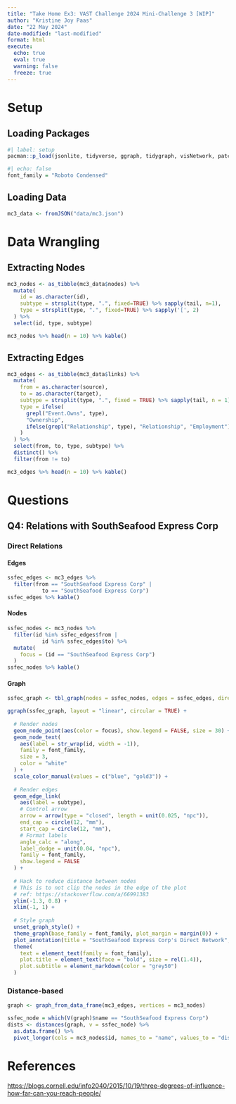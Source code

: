 ```yaml
---
title: "Take Home Ex3: VAST Challenge 2024 Mini-Challenge 3 [WIP]"
author: "Kristine Joy Paas"
date: "22 May 2024"
date-modified: "last-modified"
format: html
execute: 
  echo: true
  eval: true
  warning: false
  freeze: true
---
```


# Setup

## Loading Packages

```r
#| label: setup
pacman::p_load(jsonlite, tidyverse, ggraph, tidygraph, visNetwork, patchwork, ggtext, knitr, igraph)
```

```r
#| echo: false
font_family = "Roboto Condensed"
```

## Loading Data

```r
mc3_data <- fromJSON("data/mc3.json")
```

# Data Wrangling

## Extracting Nodes

```r
mc3_nodes <- as_tibble(mc3_data$nodes) %>%
  mutate(
    id = as.character(id),
    subtype = strsplit(type, ".", fixed=TRUE) %>% sapply(tail, n=1),
    type = strsplit(type, ".", fixed=TRUE) %>% sapply('[', 2)
  ) %>%
  select(id, type, subtype)

mc3_nodes %>% head(n = 10) %>% kable()
```

## Extracting Edges

```r
mc3_edges <- as_tibble(mc3_data$links) %>%
  mutate(
    from = as.character(source),
    to = as.character(target),
    subtype = strsplit(type, ".", fixed = TRUE) %>% sapply(tail, n = 1),
    type = ifelse(
      grepl("Event.Owns", type),
      "Ownership",
      ifelse(grepl("Relationship", type), "Relationship", "Employment")
    )
  ) %>%
  select(from, to, type, subtype) %>%
  distinct() %>%
  filter(from != to)

mc3_edges %>% head(n = 10) %>% kable()
```

# Questions

## Q4: Relations with SouthSeafood Express Corp

### Direct Relations

#### Edges

```r
ssfec_edges <- mc3_edges %>%
  filter(from == "SouthSeafood Express Corp" |
           to == "SouthSeafood Express Corp")
ssfec_edges %>% kable()
```

#### Nodes

```r
ssfec_nodes <- mc3_nodes %>%
  filter(id %in% ssfec_edges$from |
           id %in% ssfec_edges$to) %>%
  mutate(
    focus = (id == "SouthSeafood Express Corp")
  )
ssfec_nodes %>% kable()
```

#### Graph

```r
ssfec_graph <- tbl_graph(nodes = ssfec_nodes, edges = ssfec_edges, directed = TRUE)
```

```r
ggraph(ssfec_graph, layout = "linear", circular = TRUE) +
  
  # Render nodes
  geom_node_point(aes(color = focus), show.legend = FALSE, size = 30) +
  geom_node_text(
    aes(label = str_wrap(id, width = -1)),
    family = font_family,
    size = 3,
    color = "white"
  ) +
  scale_color_manual(values = c("blue", "gold3")) +
  
  # Render edges
  geom_edge_link(
    aes(label = subtype),
    # Control arrow
    arrow = arrow(type = "closed", length = unit(0.025, "npc")),
    end_cap = circle(12, "mm"),
    start_cap = circle(12, "mm"),
    # Format labels
    angle_calc = "along",
    label_dodge = unit(0.04, "npc"),
    family = font_family,
    show.legend = FALSE
  ) +
  
  # Hack to reduce distance between nodes
  # This is to not clip the nodes in the edge of the plot
  # ref: https://stackoverflow.com/a/66991383
  ylim(-1.3, 0.8) +
  xlim(-1, 1) +
  
  # Style graph
  unset_graph_style() +
  theme_graph(base_family = font_family, plot_margin = margin(0)) +
  plot_annotation(title = "SouthSeafood Express Corp's Direct Network", subtitle = "Two other fishing companies, <span style='color:blue;'>**AguaLeska Transit N.V.**</span> and <span style='color:blue;'>**Tainamarine Fishing Co**</span> hold shares in<br />SouthSeafood Express Corp.") &
  theme(
    text = element_text(family = font_family),
    plot.title = element_text(face = "bold", size = rel(1.4)),
    plot.subtitle = element_markdown(color = "grey50")
  )
```

### Distance-based

```r
graph <- graph_from_data_frame(mc3_edges, vertices = mc3_nodes)
```

```r
ssfec_node = which(V(graph)$name == "SouthSeafood Express Corp")
dists <- distances(graph, v = ssfec_node) %>%
  as.data.frame() %>%
  pivot_longer(cols = mc3_nodes$id, names_to = "name", values_to = "distance")
```

# References

<https://blogs.cornell.edu/info2040/2015/10/19/three-degrees-of-influence-how-far-can-you-reach-people/>
